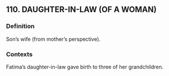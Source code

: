 ## 110. DAUGHTER-IN-LAW (OF A WOMAN)
### Definition
Son’s wife (from mother’s perspective).

### Contexts
Fatima’s daughter-in-law gave birth to three of her grandchildren.

